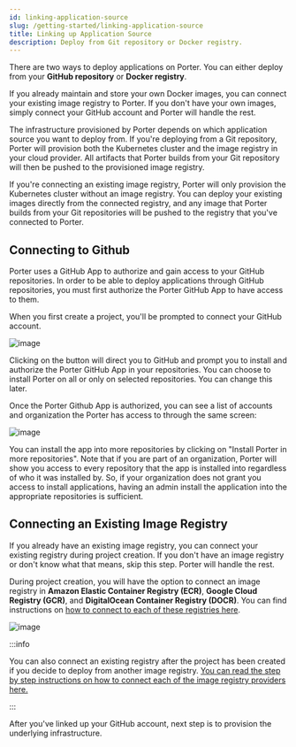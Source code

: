 ```yaml
---
id: linking-application-source
slug: /getting-started/linking-application-source
title: Linking up Application Source
description: Deploy from Git repository or Docker registry.
---
```


There are two ways to deploy applications on Porter. You can either deploy from your **GitHub repository** or **Docker registry**.

If you already maintain and store your own Docker images, you can connect your existing image registry to Porter. If you don't have your own images, simply connect your GitHub account and Porter will handle the rest.

The infrastructure provisioned by Porter depends on which application source you want to deploy from. If you're deploying from a Git repository, Porter will provision both the Kubernetes cluster and the image registry in your cloud provider. All artifacts that Porter builds from your Git repository will then be pushed to the provisioned image registry.

If you're connecting an existing image registry, Porter will only provision the Kubernetes cluster without an image registry. You can deploy your existing images directly from the connected registry, and any image that Porter builds from your Git repositories will be pushed to the registry that you've connected to Porter.

## Connecting to Github

Porter uses a GitHub App to authorize and gain access to your GitHub repositories. In order to be able to deploy applications through GitHub repositories, you must first authorize the Porter GitHub App to have access to them.

When you first create a project, you'll be prompted to connect your GitHub account.

![image](https://files.readme.io/9e0f356-Screen_Shot_2021-10-25_at_8.55.18_PM.png)

Clicking on the button will direct you to GitHub and prompt you to install and authorize the Porter GitHub App in your repositories. You can choose to install Porter on all or only on selected repositories. You can change this later.

Once the Porter Github App is authorized, you can see a list of accounts and organization the Porter has access to through the same screen:

![image](https://files.readme.io/b3320f5-Screen_Shot_2021-10-25_at_9.10.24_PM.png)

You can install the app into more repositories by clicking on "Install Porter in more repositories". Note that if you are part of an organization, Porter will show you access to every repository that the app is installed into regardless of who it was installed by. So, if your organization does not grant you access to install applications, having an admin install the application into the appropriate repositories is sufficient.

## Connecting an Existing Image Registry

If you already have an existing image registry, you can connect your existing registry during project creation. If you don't have an image registry or don't know what that means, skip this step. Porter will handle the rest.

During project creation, you will have the option to connect an image registry in **Amazon Elastic Container Registry (ECR)**, **Google Cloud Registry (GCR)**, and **DigitalOcean Container Registry (DOCR)**. You can find instructions on [how to connect to each of these registries here](../deploying-applications/deploying-from-docker-registry/linking-existing-registry).

![image](https://files.readme.io/3fba12e-Screen_Shot_2021-10-25_at_9.22.58_PM.png)

:::info

You can also connect an existing registry after the project has been created if you decide to deploy from another image registry. [You can read the step by step instructions on how to connect each of the image registry providers here.](https://docs.porter.run/docs/linking-an-existing-docker-container-registry)

:::

After you've linked up your GitHub account, next step is to provision the underlying infrastructure.
